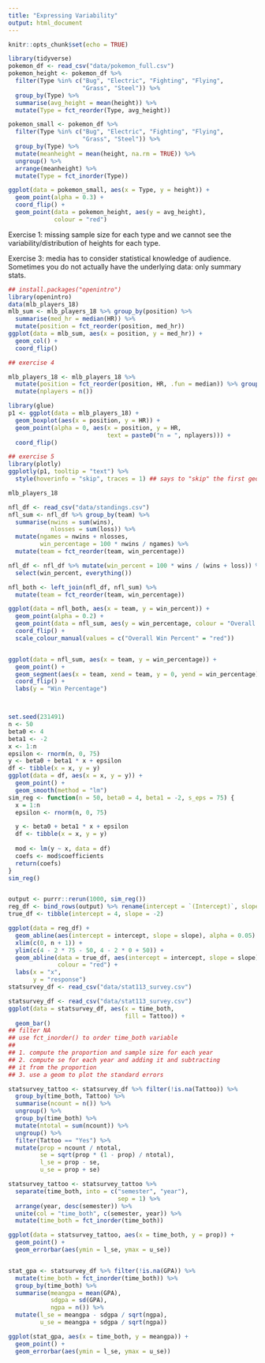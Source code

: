 ```yaml
---
title: "Expressing Variability"
output: html_document
---
```


```r
knitr::opts_chunk$set(echo = TRUE)
```

```r
library(tidyverse)
pokemon_df <- read_csv("data/pokemon_full.csv")
pokemon_height <- pokemon_df %>% 
  filter(Type %in% c("Bug", "Electric", "Fighting", "Flying",
                     "Grass", "Steel")) %>%
  group_by(Type) %>%
  summarise(avg_height = mean(height)) %>%
  mutate(Type = fct_reorder(Type, avg_height))

pokemon_small <- pokemon_df %>% 
  filter(Type %in% c("Bug", "Electric", "Fighting", "Flying",
                     "Grass", "Steel")) %>%
  group_by(Type) %>%
  mutate(meanheight = mean(height, na.rm = TRUE)) %>%
  ungroup() %>%
  arrange(meanheight) %>%
  mutate(Type = fct_inorder(Type))

ggplot(data = pokemon_small, aes(x = Type, y = height)) +
  geom_point(alpha = 0.3) +
  coord_flip() +
  geom_point(data = pokemon_height, aes(y = avg_height),
             colour = "red")
```

Exercise 1: missing sample size for each type and we cannot see the variability/distribution of heights for each type.

Exercise 3: media has to consider statistical knowledge of audience. Sometimes you do not actually have the underlying data: only summary stats. 

```r
## install.packages("openintro")
library(openintro)
data(mlb_players_18)
mlb_sum <- mlb_players_18 %>% group_by(position) %>%
  summarise(med_hr = median(HR)) %>%
  mutate(position = fct_reorder(position, med_hr))
ggplot(data = mlb_sum, aes(x = position, y = med_hr)) +
  geom_col() +
  coord_flip()

## exercise 4

mlb_players_18 <- mlb_players_18 %>% 
  mutate(position = fct_reorder(position, HR, .fun = median)) %>% group_by(position) %>%
  mutate(nplayers = n())

library(glue)
p1 <- ggplot(data = mlb_players_18) +
  geom_boxplot(aes(x = position, y = HR)) +
  geom_point(alpha = 0, aes(x = position, y = HR,
                            text = paste0("n = ", nplayers))) +
  coord_flip()

## exercise 5
library(plotly)
ggplotly(p1, tooltip = "text") %>%
  style(hoverinfo = "skip", traces = 1) ## says to "skip" the first geom()

mlb_players_18 
```

```r
nfl_df <- read_csv("data/standings.csv")
nfl_sum <- nfl_df %>% group_by(team) %>%
  summarise(nwins = sum(wins),
            nlosses = sum(loss)) %>%
  mutate(ngames = nwins + nlosses,
         win_percentage = 100 * nwins / ngames) %>%
  mutate(team = fct_reorder(team, win_percentage))

nfl_df <- nfl_df %>% mutate(win_percent = 100 * wins / (wins + loss)) %>%
  select(win_percent, everything())

nfl_both <- left_join(nfl_df, nfl_sum) %>%
  mutate(team = fct_reorder(team, win_percentage))

ggplot(data = nfl_both, aes(x = team, y = win_percent)) +
  geom_point(alpha = 0.2) +
  geom_point(data = nfl_sum, aes(y = win_percentage, colour = "Overall Win Percent")) +
  coord_flip() +
  scale_colour_manual(values = c("Overall Win Percent" = "red"))


ggplot(data = nfl_sum, aes(x = team, y = win_percentage)) +
  geom_point() +
  geom_segment(aes(x = team, xend = team, y = 0, yend = win_percentage)) +
  coord_flip() +
  labs(y = "Win Percentage")



set.seed(231491)
n <- 50
beta0 <- 4
beta1 <- -2
x <- 1:n
epsilon <- rnorm(n, 0, 75)
y <- beta0 + beta1 * x + epsilon
df <- tibble(x = x, y = y)
ggplot(data = df, aes(x = x, y = y)) +
  geom_point() +
  geom_smooth(method = "lm")
sim_reg <- function(n = 50, beta0 = 4, beta1 = -2, s_eps = 75) {
  x = 1:n
  epsilon <- rnorm(n, 0, 75)

  y <- beta0 + beta1 * x + epsilon
  df <- tibble(x = x, y = y)
  
  mod <- lm(y ~ x, data = df) 
  coefs <- mod$coefficients
  return(coefs)
}
sim_reg()


output <- purrr::rerun(1000, sim_reg())
reg_df <- bind_rows(output) %>% rename(intercept = `(Intercept)`, slope = x)
true_df <- tibble(intercept = 4, slope = -2)

ggplot(data = reg_df) +
  geom_abline(aes(intercept = intercept, slope = slope), alpha = 0.05) +
  xlim(c(0, n + 1)) +
  ylim(c(4 - 2 * 75 - 50, 4 - 2 * 0 + 50)) +
  geom_abline(data = true_df, aes(intercept = intercept, slope = slope),
              colour = "red") +
  labs(x = "x",
       y = "response")
statsurvey_df <- read_csv("data/stat113_survey.csv")
```

```r
statsurvey_df <- read_csv("data/stat113_survey.csv")
ggplot(data = statsurvey_df, aes(x = time_both,
                                 fill = Tattoo)) +
  geom_bar()
## filter NA
## use fct_inorder() to order time_both variable
## 
## 1. compute the proportion and sample size for each year
## 2. compute se for each year and adding it and subtracting
## it from the proportion
## 3. use a geom to plot the standard errors

statsurvey_tattoo <- statsurvey_df %>% filter(!is.na(Tattoo)) %>%
  group_by(time_both, Tattoo) %>%
  summarise(ncount = n()) %>%
  ungroup() %>%
  group_by(time_both) %>%
  mutate(ntotal = sum(ncount)) %>%
  ungroup() %>%
  filter(Tattoo == "Yes") %>%
  mutate(prop = ncount / ntotal,
         se = sqrt(prop * (1 - prop) / ntotal),
         l_se = prop - se,
         u_se = prop + se)

statsurvey_tattoo <- statsurvey_tattoo %>%
  separate(time_both, into = c("semester", "year"),
                               sep = 1) %>%
  arrange(year, desc(semester)) %>%
  unite(col = "time_both", c(semester, year)) %>%
  mutate(time_both = fct_inorder(time_both))

ggplot(data = statsurvey_tattoo, aes(x = time_both, y = prop)) +
  geom_point() +
  geom_errorbar(aes(ymin = l_se, ymax = u_se))


stat_gpa <- statsurvey_df %>% filter(!is.na(GPA)) %>%
  mutate(time_both = fct_inorder(time_both)) %>%
  group_by(time_both) %>%
  summarise(meangpa = mean(GPA),
            sdgpa = sd(GPA),
            ngpa = n()) %>%
  mutate(l_se = meangpa - sdgpa / sqrt(ngpa),
         u_se = meangpa + sdgpa / sqrt(ngpa))

ggplot(stat_gpa, aes(x = time_both, y = meangpa)) +
  geom_point() +
  geom_errorbar(aes(ymin = l_se, ymax = u_se))
```